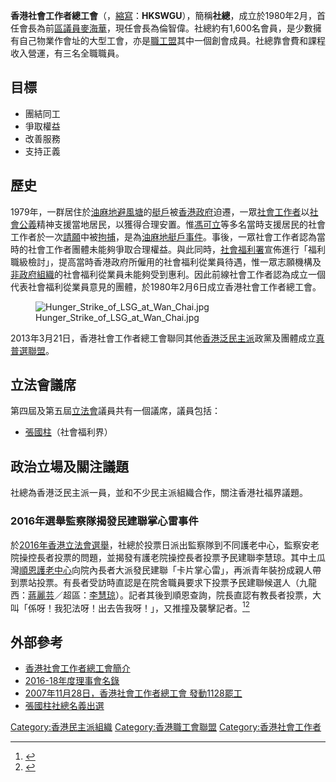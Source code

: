 {{香港政黨表 
|中文名稱 = 香港社會工作者總工會
|英文名稱 = Hong Kong Social Workers' General Union
|黨徽文件名 = [[File:Hkswgu.png|120px]]
|色彩編碼 =
|主席 =
|頭銜1 = 會長
|姓名1 = 倫智偉
|頭銜2 = 內務副會長
|姓名2 = 梁傳孫
|頭銜3 = 外務副會長
|姓名3 = 張志偉
|創立 = 1980年2月6日
|解散 =
|總部 = {{HKG}}[[九龍|九龍]][[旺角|旺角]][[上海街|上海街]]473 – 475號上海中心4樓
|黨員人數 =
|象徵顏色 =
|政黨口號 =
|立法會議席 = {{Infobox political party/seats|0|70|hex=#5555DD}}
|區議會議席 = {{Infobox political party/seats|0|458|hex=#5555DD}}
|政治派系 = [[泛民主派|泛民主派]]
|意識形態 =
|國際組織 =
|網站 = https://www.hkswgu.org.hk
|補充說明 =
}}

'''香港社會工作者總工會'''（{{lang-en|'''Hong Kong Social Workers' General Union'''}}，[[縮寫|縮寫]]：'''HKSWGU'''），簡稱'''社總'''，成立於1980年2月，首任會長為前[[區議員|區議員]][[麥海華|麥海華]]，現任會長為倫智偉。社總約有1,600名會員，是少數擁有自己物業作會址的大型工會，亦是[[香港職工會聯盟|職工盟]]其中一個創會成員。社總靠會費和課程收入營運，有三名全職職員。

==目標==
* 團結同工
* 爭取權益
* 改善服務
* 支持正義

==歷史==
1979年，一群居住於[[油麻地避風塘|油麻地避風塘]]的[[艇戶|艇戶]]被[[香港殖民地時期#香港政府|香港政府]]迫遷，一眾[[社會工作者|社會工作者]]以[[社會公義|社會公義]]精神支援當地居民，以獲得合理安置。惟[[馮可立|馮可立]]等多名當時支援居民的社會工作者於一次[[請願|請願]]中被[[拘捕|拘捕]]，是為[[油麻地艇戶事件|油麻地艇戶事件]]。事後，一眾社會工作者認為當時的社會工作者團體未能夠爭取合理權益。與此同時，[[社會福利署|社會福利署]]宣佈進行「福利職級檢討」，提高當時香港政府所僱用的社會福利從業員待遇，惟一眾志願機構及[[非政府組織|非政府組織]]的社會福利從業員未能夠受到惠利。因此前線社會工作者認為成立一個代表社會福利從業員意見的團體，於1980年2月6日成立香港社會工作者總工會。

[[File:Hunger_Strike_of_LSG_at_Wan_Chai.jpg|thumb]]

2013年3月21日，香港社會工作者總工會聯同其他[[香港泛民主派|香港泛民主派]]政黨及團體成立[[真普選聯盟|真普選聯盟]]。

==立法會議席==
第四屆及第五屆[[香港立法會|立法會]]議員共有一個議席，議員包括：
* [[張國柱_(社工)|張國柱]]（社會福利界）
==政治立場及關注議題==
社總為香港泛民主派一員，並和不少民主派組織合作，關注香港社福界議題。
===2016年選舉監察隊揭發民建聯掌心雷事件===
於[[2016年香港立法會選舉|2016年香港立法會選舉]]，社總於投票日派出監察隊到不同護老中心，監察安老院操控長者投票的問題，並揭發有護老院操控長者投票予民建聯李慧琼。其中土瓜灣[[順恩護老中心|順恩護老中心]]向院內長者大派發民建聯「卡片掌心雷」，再派青年裝扮成親人帶到票站投票。有長者受訪時直認是在院舍職員要求下投票予民建聯候選人（九龍西：[[蔣麗芸|蔣麗芸]]／超區：[[李慧琼|李慧琼]]）。記者其後到順恩查詢，院長直認有教長者投票，大叫「係呀！我犯法呀！出去告我呀！」，又推撞及襲擊記者。<ref>{{Cite web|title=假親人帶院舍長者投票|url=http://hk.apple.nextmedia.com/news/art/20160905/19760532|accessdate=2019-11-29|work=Apple Daily 蘋果日報|archive-date=2016-11-10|archive-url=https://web.archive.org/web/20161110005448/http://hk.apple.nextmedia.com/news/art/20160905/19760532|dead-url=no}}</ref><ref name="HK01-20160904">{{cite web |author1=黃煒堯 |title=【九西戰況・有片】安老院職員推長者投票　操普通話教投建制 |url=https://www.hk01.com/%E7%AB%8B%E6%B3%95%E6%9C%83%E9%81%B8%E8%88%89/41263/%E4%B9%9D%E8%A5%BF%E6%88%B0%E6%B3%81-%E6%9C%89%E7%89%87-%E5%AE%89%E8%80%81%E9%99%A2%E8%81%B7%E5%93%A1%E6%8E%A8%E9%95%B7%E8%80%85%E6%8A%95%E7%A5%A8-%E6%93%8D%E6%99%AE%E9%80%9A%E8%A9%B1%E6%95%99%E6%8A%95%E5%BB%BA%E5%88%B6 |accessdate=2020-05-18 |archive-date=2020-05-22 |archive-url=https://web.archive.org/web/20200522141906/https://www.hk01.com/%E7%AB%8B%E6%B3%95%E6%9C%83%E9%81%B8%E8%88%89/41263/%E4%B9%9D%E8%A5%BF%E6%88%B0%E6%B3%81-%E6%9C%89%E7%89%87-%E5%AE%89%E8%80%81%E9%99%A2%E8%81%B7%E5%93%A1%E6%8E%A8%E9%95%B7%E8%80%85%E6%8A%95%E7%A5%A8-%E6%93%8D%E6%99%AE%E9%80%9A%E8%A9%B1%E6%95%99%E6%8A%95%E5%BB%BA%E5%88%B6 |dead-url=no }}</ref>

==外部參考==
*[https://web.archive.org/web/20081229070952/http://www.hkswgu.org.hk/web/webpages/history.html 香港社會工作者總工會簡介]
*[https://web.archive.org/web/20160816102515/http://hkswgu.org.hk/node/887 2016-18年度理事會名錄]
*[https://web.archive.org/web/20100626110117/http://www.hkswgu.org.hk/web/viewthread.php?tid=650 2007年11月28日，香港社會工作者總工會 發動1128罷工]
*[http://hk.news.yahoo.com/article/080717/4/78cc.html 張國柱社總名義出選]{{dead link|date=十一月 2017 |bot=InternetArchiveBot }}

[[Category:香港民主派組織|Category:香港民主派組織]]
[[Category:香港職工會聯盟|Category:香港職工會聯盟]]
[[Category:香港社會工作者|Category:香港社會工作者]]